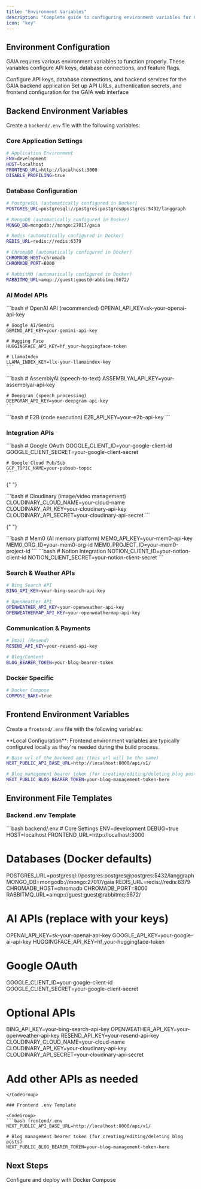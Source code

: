 ```yaml
---
title: "Environment Variables"
description: "Complete guide to configuring environment variables for GAIA"
icon: "key"
---
```


## Environment Configuration

GAIA requires various environment variables to function properly. These variables configure API keys, database connections, and feature flags.

<CardGroup cols={2}>
  <Card title="Backend Environment Variables">
    Configure API keys, database connections, and backend services for the GAIA
    backend application
  </Card>
  <Card title="Frontend Environment Variables">
    Set up API URLs, authentication secrets, and frontend configuration for the
    GAIA web interface
  </Card>
</CardGroup>

## Backend Environment Variables

Create a `backend/.env` file with the following variables:

### Core Application Settings

```bash
# Application Environment
ENV=development
HOST=localhost
FRONTEND_URL=http://localhost:3000
DISABLE_PROFILING=true
```

### Database Configuration

```bash
# PostgreSQL (automatically configured in Docker)
POSTGRES_URL=postgresql://postgres:postgres@postgres:5432/langgraph

# MongoDB (automatically configured in Docker)
MONGO_DB=mongodb://mongo:27017/gaia

# Redis (automatically configured in Docker)
REDIS_URL=redis://redis:6379

# ChromaDB (automatically configured in Docker)
CHROMADB_HOST=chromadb
CHROMADB_PORT=8000

# RabbitMQ (automatically configured in Docker)
RABBITMQ_URL=amqp://guest:guest@rabbitmq:5672/
```

### AI Model APIs

<AccordionGroup>
  <Accordion icon="brain" title="OpenAI & Language Models">
    ```bash
    # OpenAI API (recommended)
    OPENAI_API_KEY=sk-your-openai-api-key

    # Google AI/Gemini
    GEMINI_API_KEY=your-gemini-api-key

    # Hugging Face
    HUGGINGFACE_API_KEY=hf_your-huggingface-token

    # LlamaIndex
    LLAMA_INDEX_KEY=llx-your-llamaindex-key
    ```

  </Accordion>

  <Accordion icon="microphone" title="Speech & Audio APIs">
    ```bash
    # AssemblyAI (speech-to-text)
    ASSEMBLYAI_API_KEY=your-assemblyai-api-key

    # Deepgram (speech processing)
    DEEPGRAM_API_KEY=your-deepgram-api-key
    ```

  </Accordion>

  <Accordion icon="code" title="Code Execution">
    ```bash
    # E2B (code execution)
    E2B_API_KEY=your-e2b-api-key
    ```
  </Accordion>
</AccordionGroup>

### Integration APIs

<AccordionGroup>
  <Accordion icon="google" title="Google Services">
    ```bash
    # Google OAuth
    GOOGLE_CLIENT_ID=your-google-client-id
    GOOGLE_CLIENT_SECRET=your-google-client-secret

    # Google Cloud Pub/Sub
    GCP_TOPIC_NAME=your-pubsub-topic
    ```

  </Accordion>

{" "}

<Accordion icon="cloud" title="Cloud Services">
  ```bash # Cloudinary (image/video management)
  CLOUDINARY_CLOUD_NAME=your-cloud-name
  CLOUDINARY_API_KEY=your-cloudinary-api-key
  CLOUDINARY_API_SECRET=your-cloudinary-api-secret ```
</Accordion>

{" "}

<Accordion icon="brain" title="Memory & Knowledge">
  ```bash # Mem0 (AI memory platform) MEM0_API_KEY=your-mem0-api-key
  MEM0_ORG_ID=your-mem0-org-id MEM0_PROJECT_ID=your-mem0-project-id ```
</Accordion>

  <Accordion icon="file-text" title="Document & Productivity">
    ```bash
    # Notion Integration
    NOTION_CLIENT_ID=your-notion-client-id
    NOTION_CLIENT_SECRET=your-notion-client-secret
    ```
  </Accordion>
</AccordionGroup>

### Search & Weather APIs

```bash
# Bing Search API
BING_API_KEY=your-bing-search-api-key

# OpenWeather API
OPENWEATHER_API_KEY=your-openweather-api-key
OPENWEATHERMAP_API_KEY=your-openweathermap-api-key
```

### Communication & Payments

```bash
# Email (Resend)
RESEND_API_KEY=your-resend-api-key

# Blog/Content
BLOG_BEARER_TOKEN=your-blog-bearer-token
```

### Docker Specific

```bash
# Docker Compose
COMPOSE_BAKE=true
```

## Frontend Environment Variables

Create a `frontend/.env` file with the following variables:

<Note>
  **Local Configuration**: Frontend environment variables are typically
  configured locally as they're needed during the build process.
</Note>

```bash
# Base url of the backend api (this url will be the same)
NEXT_PUBLIC_API_BASE_URL=http://localhost:8000/api/v1/

# Blog management bearer token (for creating/editing/deleting blog posts)
NEXT_PUBLIC_BLOG_BEARER_TOKEN=your-blog-management-token-here
```

## Environment File Templates

### Backend .env Template

<CodeGroup>
```bash backend/.env
# Core Settings
ENV=development
DEBUG=true
HOST=localhost
FRONTEND_URL=http://localhost:3000

# Databases (Docker defaults)

POSTGRES_URL=postgresql://postgres:postgres@postgres:5432/langgraph
MONGO_DB=mongodb://mongo:27017/gaia
REDIS_URL=redis://redis:6379
CHROMADB_HOST=chromadb
CHROMADB_PORT=8000
RABBITMQ_URL=amqp://guest:guest@rabbitmq:5672/

# AI APIs (replace with your keys)

OPENAI_API_KEY=sk-your-openai-api-key
GOOGLE_API_KEY=your-google-ai-api-key
HUGGINGFACE_API_KEY=hf_your-huggingface-token

# Google OAuth

GOOGLE_CLIENT_ID=your-google-client-id
GOOGLE_CLIENT_SECRET=your-google-client-secret

# Optional APIs

BING_API_KEY=your-bing-search-api-key
OPENWEATHER_API_KEY=your-openweather-api-key
RESEND_API_KEY=your-resend-api-key
CLOUDINARY_CLOUD_NAME=your-cloud-name
CLOUDINARY_API_KEY=your-cloudinary-api-key
CLOUDINARY_API_SECRET=your-cloudinary-api-secret

# Add other APIs as needed

````
</CodeGroup>

### Frontend .env Template

<CodeGroup>
```bash frontend/.env
NEXT_PUBLIC_API_BASE_URL=http://localhost:8000/api/v1/

# Blog management bearer token (for creating/editing/deleting blog posts)
NEXT_PUBLIC_BLOG_BEARER_TOKEN=your-blog-management-token-here
````

</CodeGroup>

## Next Steps

<CardGroup cols={1}>
  <Card title="Docker Setup" icon="docker" href="/self-hosting/docker-setup">
    Configure and deploy with Docker Compose
  </Card>
</CardGroup>
